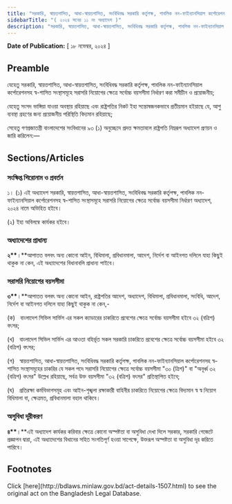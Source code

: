 ```yaml
---
title: "সরকারি, স্বায়ত্তশাসিত, আধা-স্বায়ত্তশাসিত, সংবিধিবদ্ধ সরকারি কর্তৃপক্ষ, পাবলিক নন-ফাইন্যানসিয়াল কর্পোরেশনসহ স্ব-শাসিত সংস্থাসমূহে সরাসরি নিয়োগের ক্ষেত্রে সর্বোচ্চ বয়সসীমা নির্ধারণ অধ্যাদেশ, ২০২৪"
sidebarTitle: "( ২০২৪ সনের ১১ নং অধ্যাদেশ )"
description: "সরকারি, স্বায়ত্তশাসিত, আধা-স্বায়ত্তশাসিত, সংবিধিবদ্ধ সরকারি কর্তৃপক্ষ, পাবলিক নন-ফাইন্যানসিয়াল কর্পোরেশনসহ স্ব-শাসিত সংস্থাসমূহে সরাসরি নিয়োগের ক্ষেত্রে সর্বোচ্চ বয়সসীমা নির্ধারণকল্পে প্রণীত অধ্যাদেশ"
---
```


**Date of Publication:** [ ১৮ নভেম্বর, ২০২৪ ]

## Preamble

যেহেতু সরকারি, স্বায়ত্তশাসিত, আধা-স্বায়ত্তশাসিত, সংবিধিবদ্ধ সরকারি কর্তৃপক্ষ, পাবলিক নন-ফাইন্যানসিয়াল কর্পোরেশনসহ স্ব-শাসিত সংস্থাসমূহে সরাসরি নিয়োগের ক্ষেত্রে সর্বোচ্চ বয়সসীমা নির্ধারণ করা সমীচীন ও প্রয়োজনীয়;

যেহেতু সংসদ ভাঙ্গিয়া যাওয়া অবস্থায় রহিয়াছে এবং রাষ্ট্রপতির নিকট ইহা সন্তোষজনকভাবে প্রতীয়মান হইয়াছে যে, আশু ব্যবস্থা গ্রহণের জন্য প্রয়োজনীয় পরিস্থিতি বিদ্যমান রহিয়াছে;

সেহেতু গণপ্রজাতন্ত্রী বাংলাদেশের সংবিধানের ৯৩ (১) অনুচ্ছেদে প্রদত্ত ক্ষমতাবলে রাষ্ট্রপতি নিম্নরূপ অধ্যাদেশ প্রণয়ন ও জারি করিলেন:—

## Sections/Articles

### সংক্ষিপ্ত শিরোনাম ও প্রবর্তন

১। (১) এই অধ্যাদেশ সরকারি, স্বায়ত্তশাসিত, আধা-স্বায়ত্তশাসিত, সংবিধিবদ্ধ সরকারি কর্তৃপক্ষ, পাবলিক নন-ফাইন্যানসিয়াল কর্পোরেশনসহ স্ব-শাসিত সংস্থাসমূহে সরাসরি নিয়োগের ক্ষেত্রে সর্বোচ্চ বয়সসীমা নির্ধারণ অধ্যাদেশ, ২০২৪ নামে অভিহিত হইবে।

(২) ইহা অবিলম্বে কার্যকর হইবে।

### অধ্যাদেশের প্রাধান্য

**২\*\***।\*\*আপাতত বলবৎ অন্য কোনো আইন, বিধিমালা, প্রবিধানমালা, আদেশ, নির্দেশ বা আইনগত দলিলে যাহা কিছুই থাকুক না কেন, এই অধ্যাদেশের বিধানাবলি প্রাধান্য পাইবে।

### সরাসরি নিয়োগের বয়সসীমা

**৩\*\***।\*\*আপাতত বলবৎ অন্য কোনো আইন, রাষ্ট্রপতির আদেশ, অধ্যাদেশ, বিধিমালা, প্রবিধানমালা, সংবিধি, আদেশ, নির্দেশ বা আইনগত দলিলে যাহা কিছুই থাকুক না কেন,-

(ক)   বাংলাদেশ সিভিল সার্ভিস এর সকল ক্যাডারের চাকরিতে প্রবেশের ক্ষেত্রে সর্বোচ্চ বয়সসীমা হইবে ৩২ (বত্রিশ) বৎসর;

(খ)   বাংলাদেশ সিভিল সার্ভিস এর আওতা বহির্ভূত সকল সরকারি চাকরিতে প্রবেশের ক্ষেত্রে সর্বোচ্চ বয়সসীমা হইবে ৩২ (বত্রিশ) বৎসর;

(গ)   স্বায়ত্তশাসিত, আধা-স্বায়ত্তশাসিত, সংবিধিবদ্ধ সরকারি কর্তৃপক্ষ, পাবলিক নন-ফাইন্যানসিয়াল কর্পোরেশনসহ স্ব-শাসিত সংস্থাসমূহের চাকরির যে সকল পদে সরাসরি নিয়োগের ক্ষেত্রে সর্বোচ্চ বয়সসীমা "৩০ (ত্রিশ)" বা "অনূর্ধ্ব ৩২ (বত্রিশ) বৎসর" উল্লেখ রহিয়াছে, সর্বত্র উক্ত বয়সসীমা "৩২ (বত্রিশ) বৎসর" প্রতিস্থাপিত হইবে;

(ঘ)   প্রতিরক্ষা কর্মবিভাগসমূহ এবং আইন-শৃঙ্খলা রক্ষাকারী বাহিনীর চাকরিতে নিয়োগের ক্ষেত্রে বিদ্যমান স্ব স্ব নিয়োগ বিধিমালা বা, ক্ষেত্রমত, প্রবিধানমালা বহাল থাকিবে।

### অসুবিধা দূরীকরণ

**৪\*\***।\*\*এই অধ্যাদেশ কার্যকর করিবার ক্ষেত্রে কোনো অস্পষ্টতা বা অসুবিধা দেখা দিলে সরকার, সরকারি গেজেটে প্রজ্ঞাপন দ্বারা, এই অধ্যাদেশের বিধানের সহিত সংগতিপূর্ণ হওয়া সাপেক্ষে, উক্তরূপ অস্পষ্টতা বা অসুবিধা দূর করিতে পারিবে।

## Footnotes

<Note>
  Click [here](http://bdlaws.minlaw.gov.bd/act-details-1507.html) to see the original act on the Bangladesh Legal Database.
</Note>
